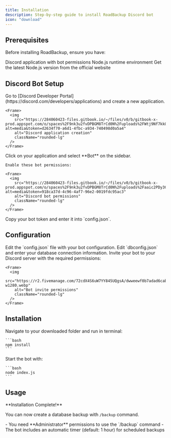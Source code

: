 ```yaml
---
title: Installation
description: Step-by-step guide to install RoadBackup Discord bot
icon: "download"
---
```


## Prerequisites

Before installing RoadBackup, ensure you have:

<CardGroup cols={2}>
  <Card title="Discord Bot" icon="discord">
    Discord application with bot permissions
  </Card>
  <Card title="Node.js 22+" icon="server">
    Node.js runtime environment
  </Card>
</CardGroup>

<Card title="Download Node.js" icon="external-link" href="https://nodejs.org/en/download/">
  Get the latest Node.js version from the official website
</Card>

## Discord Bot Setup

<Steps>
  <Step title="Create Discord Application">
    Go to [Discord Developer Portal](https://discord.com/developers/applications) and create a new application.

    <Frame>
      <img
        src="https://284060423-files.gitbook.io/~/files/v0/b/gitbook-x-prod.appspot.com/o/spaces%2F9nk3u2fvDPBGM8TrCd0N%2Fuploads%2FWtj9Nf7kkQKCaMajUdFz%2Frmt65PUD.png?alt=media&token=d2634f70-a6d1-4fbc-a934-740498d0a5a4"
        alt="Discord application creation"
        className="rounded-lg"
      />
    </Frame>
  </Step>

  <Step title="Configure Bot Settings">
    Click on your application and select **Bot** on the sidebar.

    Enable these bot permissions:

    <Frame>
      <img
        src="https://284060423-files.gitbook.io/~/files/v0/b/gitbook-x-prod.appspot.com/o/spaces%2F9nk3u2fvDPBGM8TrCd0N%2Fuploads%2Faaic2PDy3C8THfQTFXxa%2F3234243434343.png?alt=media&token=918ca37d-4c96-4af7-96e2-0019fdc95ac3"
        alt="Discord bot permissions"
        className="rounded-lg"
      />
    </Frame>
  </Step>

  <Step title="Get Bot Token">
    Copy your bot token and enter it into `config.json`.
  </Step>
</Steps>

## Configuration

<Steps>
  <Step title="Configure Bot Settings">
    Edit the `config.json` file with your bot configuration.
  </Step>

  <Step title="Configure Database">
    Edit `dbconfig.json` and enter your database connection information.
  </Step>

  <Step title="Invite Bot to Server">
    Invite your bot to your Discord server with the required permissions:

    <Frame>
      <img
        src="https://r2.fivemanage.com/72cdX4S6uW7YY845UQgsA/dwweewf0b7adad6cab849cf027b9166cd9026c7-w1280.webp"
        alt="Bot invite permissions"
        className="rounded-lg"
      />
    </Frame>
  </Step>
</Steps>

## Installation

<Steps>
  <Step title="Install Dependencies">
    Navigate to your downloaded folder and run in terminal:

    ```bash
    npm install
    ```
  </Step>

  <Step title="Start the Bot">
    Start the bot with:

    ```bash
    node index.js
    ```
  </Step>
</Steps>

## Usage

<Check>
  **Installation Complete!**

  You can now create a database backup with `/backup` command.
</Check>

<Note>
  - You need **Administrator** permissions to use the `/backup` command
  - The bot includes an automatic timer (default: 1 hour) for scheduled backups
</Note>